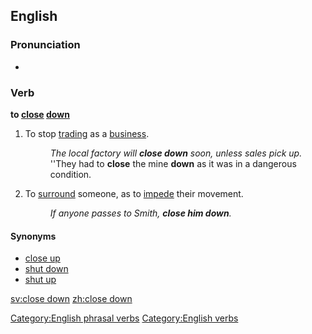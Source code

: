==English==

===Pronunciation===
* {{IPA|/kləʊzˈdaʊn/}}

===Verb===
'''to [[close]] [[down]]'''

# To stop [[trading]] as a [[business]].
#: ''The local factory will '''close down''' soon, unless sales pick up.''
#: ''They had to '''close''' the mine '''down''' as it was in a dangerous condition.
# To [[surround]] someone, as to [[impede]] their movement.
#: ''If anyone passes to Smith, '''close him down'''.''

====Synonyms====
* [[close up]]
* [[shut down]]
* [[shut up]]

[[Category:English phrasal verbs]]
[[Category:English verbs]]

[[sv:close down]]
[[zh:close down]]